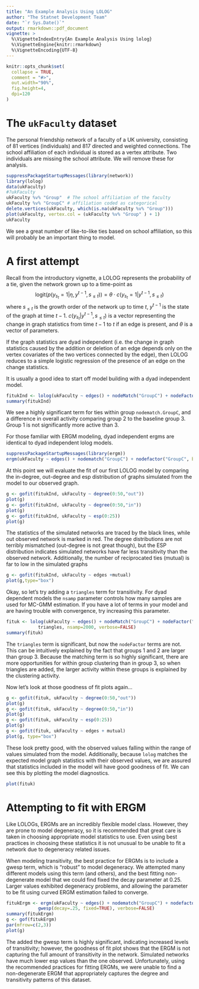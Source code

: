 ```yaml
---
title: "An Example Analysis Using LOLOG"
author: "The Statnet Development Team"
date: "`r Sys.Date()`"
output: rmarkdown::pdf_document
vignette: >
  %\VignetteIndexEntry{An Example Analysis Using lolog}
  %\VignetteEngine{knitr::rmarkdown}
  %\VignetteEncoding{UTF-8}
---
```


```r
knitr::opts_chunk$set(
  collapse = TRUE,
  comment = "#>",
  out.width="90%", 
  fig.height=4,
  dpi=120
)
```

# The ``ukFaculty`` dataset

The personal friendship network of a faculty of a UK university, consisting of 81 vertices (individuals) and 817 directed and weighted connections. The school affiliation of each individual is stored as a vertex attribute. Two individuals are missing the school attribute. We will remove these for analysis.

```r
suppressPackageStartupMessages(library(network))
library(lolog)
data(ukFaculty)
#?ukFaculty
ukFaculty %v% "Group"  # The school affiliation of the faculty
ukFaculty %v% "GroupC" # affiliation coded as categorical
delete.vertices(ukFaculty, which(is.na(ukFaculty %v% "Group")))
plot(ukFaculty, vertex.col = (ukFaculty %v% "Group" ) + 1)
ukFaculty
```

We see a great number of like-to-like ties based on school affiliation, so this will probably be an important thing to model.


# A first attempt

Recall from the introductory vignette, a LOLOG represents the probability of a tie, given the network grown up to a time-point as
$$
\textrm{logit}\big(p(y_{s_t}=1 | \eta, y^{t-1}, s_{ \leq t})\big) = \theta \cdot c(y_{s_t}=1 | y^{t-1}, s_{ \leq t})
$$
where $s_{\leq t}$ is the growth order of the network up to time $t$, $y^{t-1}$ is the state of the graph at time $t-1$. $c(y_{s_t} | y^{t-1}, s_{ \leq t})$ is a vector representing the change in graph statistics from time $t-1$ to $t$ if an edge is present, and $\theta$ is a vector of parameters.

If the graph statistics are dyad independent (i.e. the change in graph statistics caused by the addition or deletion of an edge depends only on the vertex covariates of the two vertices connected by the edge), then LOLOG reduces to a simple logistic regression of the presence of an edge on the change statistics.

It is usually a good idea to start off model building with a dyad independent model.
```r
fitukInd <- lolog(ukFaculty ~ edges() + nodeMatch("GroupC") + nodeFactor("GroupC"))
summary(fitukInd)
```

We see a highly significant term for ties within group ``nodematch.GroupC``, and a difference in overall activity comparing group 2 to the baseline group 3. Group 1 is not significantly more active than 3.

For those familiar with ERGM modeling, dyad independent ergms are identical to dyad independent lolog models.
```r
suppressPackageStartupMessages(library(ergm))
ergm(ukFaculty ~ edges() + nodematch("GroupC") + nodefactor("GroupC", base=3))
```


At this point we will evaluate the fit of our first LOLOG model by comparing the in-degree, out-degree and esp distribution of graphs simulated from the model to our observed graph.

```r
g <- gofit(fitukInd, ukFaculty ~ degree(0:50,"out"))
plot(g)
g <- gofit(fitukInd, ukFaculty ~ degree(0:50,"in"))
plot(g)
g <- gofit(fitukInd, ukFaculty ~ esp(0:25))
plot(g)
```

The statistics of the simulated networks are traced by the black lines, while out observed network is marked in red. The degree distributions are not terribly mismatched (out-degree is not great though), but the ESP distribution indicates simulated networks have far less transitivity than the observed network. Additionally, the number of reciprocated ties (mutual) is far to low in the simulated graphs
```r
g <- gofit(fitukInd, ukFaculty ~ edges +mutual)
plot(g,type="box")
```

Okay, so let's try adding a ``triangles`` term for transitivity. For dyad dependent models the ``nsamp`` parameter controls how many samples are used for MC-GMM estimation. If you have a lot of terms in your model and are having trouble with convergence, try increasing this parameter. 

```r
fituk <- lolog(ukFaculty ~ edges() + nodeMatch("GroupC") + nodeFactor("GroupC") + 
            triangles, nsamp=2000, verbose=FALSE)
summary(fituk)
```

The ``triangles`` term is significant, but now the ``nodeFactor`` terms are not. This can be intuitively explained by the fact that groups 1 and 2 are larger than group 3. Because the matching term is so highly significant, there are more opportunities for within group clustering than in group 3, so when triangles are added, the larger activity within these groups is explained by the clustering activity.

Now let's look at those goodness of fit plots again...
```r
g <- gofit(fituk, ukFaculty ~ degree(0:50,"out"))
plot(g)
g <- gofit(fituk, ukFaculty ~ degree(0:50,"in"))
plot(g)
g <- gofit(fituk, ukFaculty ~ esp(0:25))
plot(g)
g <- gofit(fituk, ukFaculty ~ edges + mutual)
plot(g, type="box")
```

These look pretty good, with the observed values falling within the range of values simulated from the model. Additionally, because ``lolog`` matches the expected model graph statistics with their observed values, we are assured that statistics included in the model will have good goodness of fit. We can see this by plotting the model diagnostics.
```r
plot(fituk)
```

# Attempting to fit with ERGM

Like LOLOGs, ERGMs are an incredibly flexible model class. However, they are prone to model degeneracy, so it is recommended that great care is taken in choosing appropriate model statistics to use. Even using best practices in choosing these statistics it is not unusual to be unable to fit a network due to degeneracy related issues.

When modeling transitivity, the best practice for ERGMs is to include a gwesp term, which is "robust" to model degeneracy. We attempted many different models using this term (and others), and the best fitting non-degenerate model that we could find fixed the decay parameter at $0.25$. Larger values exhibited degeneracy problems, and allowing the parameter to be fit using curved ERGM estimation failed to converge.
```r
fitukErgm <- ergm(ukFaculty ~ edges() + nodematch("GroupC") + nodefactor("GroupC", base=3) +
            gwesp(decay=.25, fixed=TRUE), verbose=FALSE)
summary(fitukErgm)
g <- gof(fitukErgm)
par(mfrow=c(2,3))
plot(g)
```

The added the gwesp term is highly significant, indicating increased levels of transitivity; however, the goodness of fit plot shows that the ERGM is not capturing the full amount of transitivity in the network. Simulated networks have much lower esp values than the one observed. Unfortunately, using the recommended practices for fitting ERGMs, we were unable to find a non-degenerate ERGM that appropriately captures the degree and transitivity patterns of this dataset.


